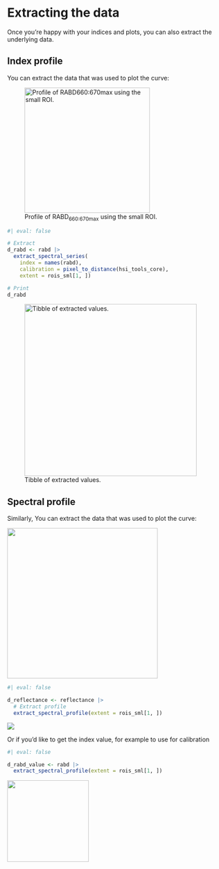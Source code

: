 # Extracting the data

Once you're happy with your indices and plots, you can also extract the underlying data.

## Index profile

You can extract the data that was used to plot the curve:

![Profile of RABD~660:670max~ using the small ROI.](figures/p_rabd_series.png){width="289"}

```r
#| eval: false

# Extract
d_rabd <- rabd |>
  extract_spectral_series(
    index = names(rabd),
    calibration = pixel_to_distance(hsi_tools_core),
    extent = rois_sml[1, ])

# Print
d_rabd
```

![Tibble of extracted values.](figures/tibble_series.png){width="397"}

## Spectral profile

Similarly, You can extract the data that was used to plot the curve:

![](figures/p_spectrum.png){width="347"}

```r
#| eval: false

d_reflectance <- reflectance |>
  # Extract profile
  extract_spectral_profile(extent = rois_sml[1, ])

```

![](figures/spectral_profile_full.png)

Or if you'd like to get the index value, for example to use for calibration

```r
#| eval: false

d_rabd_value <- rabd |>
  extract_spectral_profile(extent = rois_sml[1, ])

```

![](figures/spectral_profile_rabd.png){width="188"}
